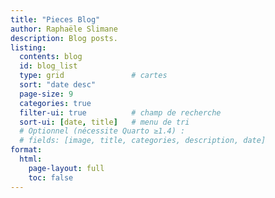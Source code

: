 ```yaml
---
title: "Pieces Blog"
author: Raphaële Slimane
description: Blog posts.
listing:
  contents: blog
  id: blog_list
  type: grid               # cartes
  sort: "date desc"
  page-size: 9
  categories: true
  filter-ui: true          # champ de recherche
  sort-ui: [date, title]   # menu de tri
  # Optionnel (nécessite Quarto ≥1.4) :
  # fields: [image, title, categories, description, date]
format:
  html:
    page-layout: full
    toc: false
---
```


::: {#blog_list}
:::
